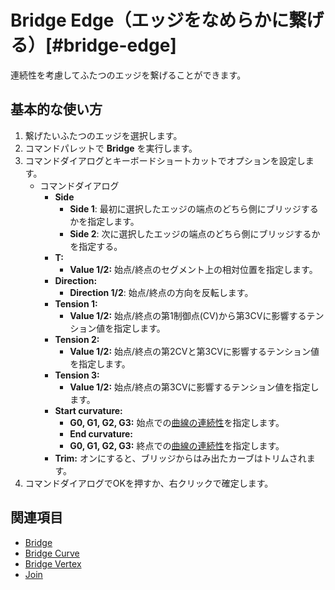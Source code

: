 
# Bridge Edge（エッジをなめらかに繋げる）[#bridge-edge]

<Reference shortcut="" command="Bridge Edge" button="" />

連続性を考慮してふたつのエッジを繋げることができます。

## 基本的な使い方

1. 繋げたいふたつのエッジを選択します。
2. コマンドパレットで **Bridge** を実行します。
3. コマンドダイアログとキーボードショートカットでオプションを設定します。
     - <Kst>コマンドダイアログ</Kst>
          - **Side** 
               - **Side 1**: 最初に選択したエッジの端点のどちら側にブリッジするかを指定します。
               - **Side 2**: 次に選択したエッジの端点のどちら側にブリッジするかを指定する。
          - **T:**
               - **Value 1/2:** 始点/終点のセグメント上の相対位置を指定します。
          - **Direction:** 
               - **Direction 1/2**: 始点/終点の方向を反転します。
          - **Tension 1:**
               - **Value 1/2:** 始点/終点の第1制御点(CV)から第3CVに影響するテンション値を指定します。
          - **Tension 2:**
               - **Value 1/2:** 始点/終点の第2CVと第3CVに影響するテンション値を指定します。
          - **Tension 3:**
               - **Value 1/2:** 始点/終点の第3CVに影響するテンション値を指定します。
          - **Start curvature:**
               - **G0, G1, G2, G3:** 始点での[曲線の連続性](/cad-essentials/continuity-curve-and-surface)を指定します。
               - **End curvature:**
               - **G0, G1, G2, G3:** 終点での[曲線の連続性](/cad-essentials/continuity-curve-and-surface)を指定します。
          -  **Trim:** オンにすると、ブリッジからはみ出たカーブはトリムされます。
4. コマンドダイアログでOKを押すか、右クリックで確定します。

<VideoPlayer fileName="bridge-edge"/>

## 関連項目
- [Bridge](bridge)
- [Bridge Curve](bridge-curve)
- [Bridge Vertex](bridge-vertex)
- [Join](join)